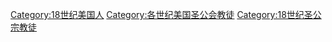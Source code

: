 [[Category:18世纪美国人|Category:18世纪美国人]]
[[Category:各世纪美国圣公会教徒|Category:各世纪美国圣公会教徒]]
[[Category:18世纪圣公宗教徒|Category:18世纪圣公宗教徒]]